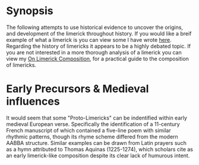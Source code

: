 
# Synopsis 

The following attempts to use historical evidence to uncover the origins, and development of the limerick throughout history. If you would like a breif example of 
what a limerick is you can view some I have wrote [here](/poetry/limericks). Regarding the history of limericks it appears to be a highly debated topic. If you are not 
interested in a more thorough analysis of a limerick you can view my [On Limerick Composition](), for a practical guide to the composition of limericks. 



# Early Precursors & Medieval influences 

It would seem that some "Proto-Limericks" can be indentified within early medieval European verse. Specifically the identification of a 11-century French manuscript of 
which contained a five-line poem with similar rhythmic patterns, though its rhyme scheme differed from the modern AABBA structure. Similar examples can be drawn from
Latin prayers such as a hymn attributed to Thomas Aquinas (1225-1274), which scholars cite as an early limerick-like composition despite its clear lack of humurous
intent. 

